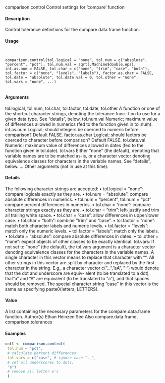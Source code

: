 comparison.control
Control settings for ‘compare‘ function

#### Description

Control tolerance definitions for the compare.data.frame function.

#### Usage
<pre><code>

comparison.control(tol.logical = "none", tol.num = c("absolute",
"percent", "pct"), tol.num.val = sqrt(.Machine$double.eps),
int.as.num = FALSE, tol.char = c("none", "trim", "case", "both"),
tol.factor = c("none", "levels", "labels"), factor.as.char = FALSE,
tol.date = "absolute", tol.date.val = 0, tol.other = "none",
tol.vars = "none", ...)

</code></pre>
#### Arguments

tol.logical, tol.num, tol.char, tol.factor, tol.date, tol.other
A function or one of the shortcut character strings, denoting the tolerance func-
tion to use for a given data type. See "details", below.
tol.num.val Numeric; maximum value of differences allowed in numerics (fed to the function given in tol.num).
int.as.num Logical; should integers be coerced to numeric before comparison? Default FALSE.
factor.as.char Logical; should factors be coerced to character before comparison? Default FALSE.
tol.date.val Numeric; maximum value of differences allowed in dates (fed to the function given in tol.date).
tol.vars Either "none" (the default), denoting that variable names are to be matched as-is, or a character vector denoting equivalence classes for characters in the
variable names. See "details", below.
... Other arguments (not in use at this time).

#### Details
The following character strings are accepted:
• tol.logical = "none": compare logicals exactly as they are.
• tol.num = "absolute": compare absolute differences in numerics.
• tol.num = "percent", tol.num = "pct" compare percent differences in numerics.
• tol.char = "none": compare character strings exactly as they are.
• tol.char = "trim": left-justify and trim all trailing white space.
• tol.char = "case": allow differences in upper/lower case.
• tol.char = "both": combine "trim" and "case".
• tol.factor = "none": match both character labels and numeric levels.
• tol.factor = "levels": match only the numeric levels.
• tol.factor = "labels": match only the labels.
• tol.date = "absolute": compare absolute differences in dates.
• tol.other = "none": expect objects of other classes to be exactly identical.
tol.vars: If not set to "none" (the default), the tol.vars argument is a character vector denoting
equivalence classes for the characters in the variable names. A single character in this vector means
to replace that character with "". All other strings in this vector are split by character and replaced
by the first character in the string.
E.g., a character vector c("._", "aA", " ") would denote that the dot and underscore are equiv-
alent (to be translated to a dot), that "a" and "A" are equivalent (to be translated to "a"), and that
spaces should be removed.
The special character string "case" in this vector is the same as specifying paste0(letters, LETTERS).

#### Value

A list containing the necessary parameters for the compare.data.frame function.
Author(s)
Ethan Heinzen
See Also
compare.data.frame, comparison.tolerances

#### Examples
```r
cntl <- comparison.control(
 tol.num = "pct",
 # calculate percent differences
 tol.vars = c("case", # ignore case "._",
 # set all underscores to dots. 
 "e")
 # remove all letter e's
 )
```
